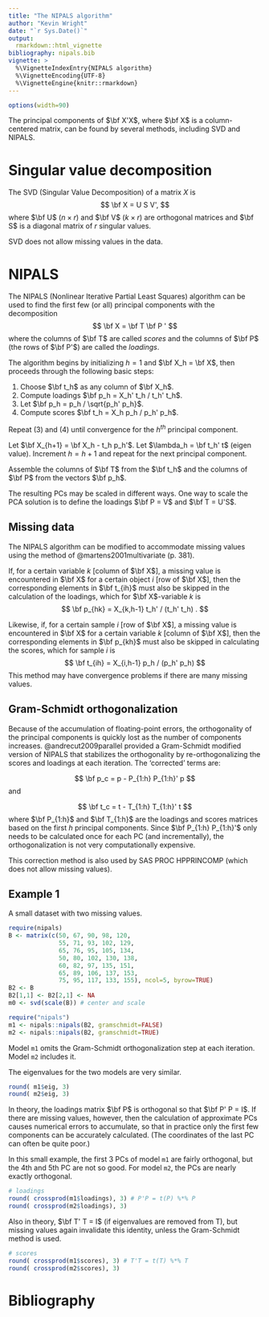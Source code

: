 ```yaml
---
title: "The NIPALS algorithm"
author: "Kevin Wright"
date: "`r Sys.Date()`"
output:
  rmarkdown::html_vignette
bibliography: nipals.bib
vignette: >
  %\VignetteIndexEntry{NIPALS algorithm} 
  %\VignetteEncoding{UTF-8} 
  %\VignetteEngine{knitr::rmarkdown}
---
```


```r
options(width=90)
```

The principal components of $\bf X'X$, where $\bf X$ is a column-centered matrix, can be found by several methods, including SVD and NIPALS.

# Singular value decomposition

The SVD (Singular Value Decomposition) of a matrix $X$ is
$$
\bf X = U S V',
$$
where $\bf U$ $(n \times r)$ and $\bf V$ $(k \times r)$ are orthogonal matrices and $\bf S$ is a diagonal matrix of $r$ singular values.

SVD does not allow missing values in the data.

# NIPALS

The NIPALS (Nonlinear Iterative Partial Least Squares) algorithm can be used to find the first few (or all) principal components with the decomposition
$$
\bf X = \bf T \bf P '
$$
where the columns of $\bf T$ are called *scores* and the columns of
$\bf P$ (the rows of $\bf P'$) are called the *loadings*.

The algorithm begins by initializing $h=1$ and $\bf X_h = \bf X$,  then proceeds through the following basic steps:

1. Choose $\bf t_h$ as any column of $\bf X_h$.
2. Compute loadings $\bf p_h = X_h' t_h / t_h' t_h$.
3. Let $\bf p_h = p_h / \sqrt{p_h' p_h}$.
4. Compute scores $\bf t_h = X_h p_h / p_h' p_h$.

Repeat (3) and (4) until convergence for the $h^{th}$ principal component.

Let $\bf X_{h+1} = \bf X_h - t_h p_h'$.
Let $\lambda_h = \bf t_h' t$ (eigen value).
Increment $h = h + 1$ and repeat for the next principal component.

Assemble the columns of $\bf T$ from the $\bf t_h$ and the columns of
$\bf P$ from the vectors $\bf p_h$.

The resulting PCs may be scaled in different ways. One way to scale the PCA solution is to define the loadings $\bf P = V$ and $\bf T = U'S$.

## Missing data

The NIPALS algorithm can be modified to accommodate missing values using the method of @martens2001multivariate (p. 381).

If, for a certain variable $k$ [column of $\bf X$], a missing value is encountered in $\bf X$ for a certain object $i$ [row of $\bf X$], then the corresponding elements in $\bf t_{ih}$ must also be skipped in the calculation of the loadings, which for $\bf X$-variable $k$ is
$$ 
\bf p_{hk} = X_{k,h-1} t_h'  / (t_h' t_h) .
$$

Likewise, if, for a certain sample $i$ [row of $\bf X$], a missing value is encountered in $\bf X$ for a certain variable $k$ [column of $\bf X$], then the corresponding elements in $\bf p_{kh}$ must also be skipped in calculating the scores, which for sample $i$ is
$$ 
\bf t_{ih} = X_{i,h-1} p_h / (p_h' p_h) 
$$
This method may have convergence problems if there are many missing values.

## Gram-Schmidt orthogonalization

Because of the accumulation of floating-point errors, the orthogonality of the principal components is quickly lost as the number of components increases. @andrecut2009parallel provided a Gram-Schmidt modified version of NIPALS that stabilizes the orthogonality by re-orthogonalizing the scores and loadings at each iteration. The 'corrected' terms are: 

$$
\bf p_c = p - P_{1:h} P_{1:h}' p
$$
and

$$
\bf t_c = t - T_{1:h} T_{1:h}' t
$$
where $\bf P_{1:h}$ and $\bf T_{1:h}$ are the loadings and scores matrices based on the first $h$ principal components. Since $\bf P_{1:h} P_{1:h}'$ only needs to be calculated once for each PC (and incrementally), the orthogonalization is not very computationally expensive.

This correction method is also used by SAS PROC HPPRINCOMP (which does not allow missing values).

## Example 1

A small dataset with two missing values.

```r
require(nipals)
B <- matrix(c(50, 67, 90, 98, 120,
              55, 71, 93, 102, 129,
              65, 76, 95, 105, 134,
              50, 80, 102, 130, 138,
              60, 82, 97, 135, 151,
              65, 89, 106, 137, 153,
              75, 95, 117, 133, 155), ncol=5, byrow=TRUE)
B2 <- B
B2[1,1] <- B2[2,1] <- NA
m0 <- svd(scale(B)) # center and scale
```


```r
require("nipals")
m1 <- nipals::nipals(B2, gramschmidt=FALSE)
m2 <- nipals::nipals(B2, gramschmidt=TRUE)
```

Model `m1` omits the Gram-Schmidt orthogonalization step at each iteration.  Model `m2` includes it.

The eigenvalues for the two models are very similar.
```r
round( m1$eig, 3)
round( m2$eig, 3)
```
In theory, the loadings matrix $\bf P$ is orthogonal so that $\bf P' P = I$. If there are missing values, however, then the calculation of approximate PCs causes numerical errors to accumulate, so that in practice only the first few components can be accurately calculated. (The coordinates of the last PC can often be quite poor.)

In this small example, the first 3 PCs of model `m1` are fairly orthogonal, but the 4th and 5th PC are not so good.  For model `m2`, the PCs are nearly exactly orthogonal.

```r
# loadings
round( crossprod(m1$loadings), 3) # P'P = t(P) %*% P
round( crossprod(m2$loadings), 3)
```

Also in theory, $\bf T' T = I$ (if eigenvalues are removed from T), but missing values again invalidate this identity, unless the Gram-Schmidt method is used.

```r
# scores
round( crossprod(m1$scores), 3) # T'T = t(T) %*% T
round( crossprod(m2$scores), 3)
```

# Bibliography
